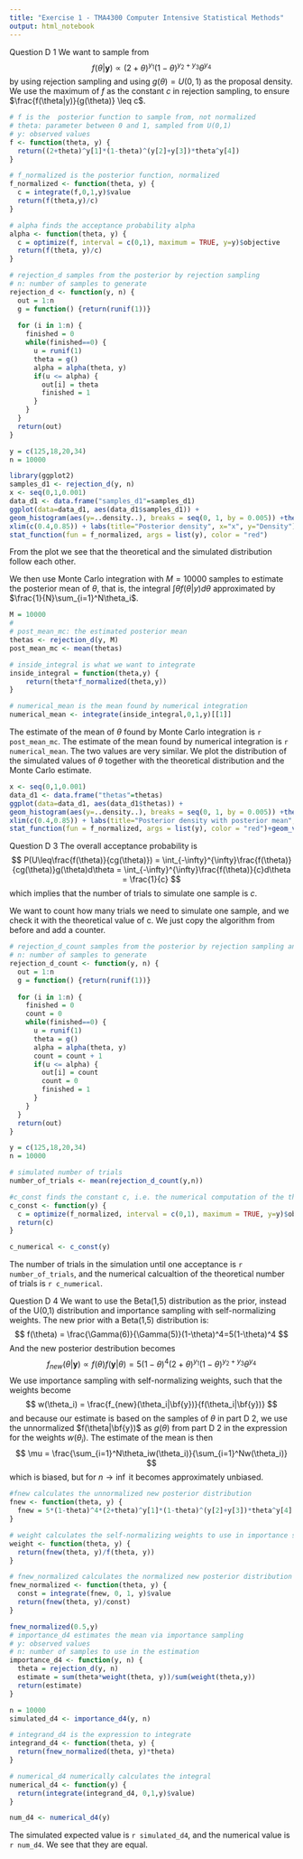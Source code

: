 ---
title: "Exercise 1 - TMA4300 Computer Intensive Statistical Methods"
output: html_notebook
---
Question D 1 
We want to sample from 
$$
f(\theta|\mathbf{y})\propto(2+\theta)^{y_1}(1-\theta)^{y_2+y_3}\theta^{y_4}
$$
by using rejection sampling and using $g(\theta) = U(0,1)$ as the proposal density. We use the maximum of $f$ as the constant $c$ in rejection sampling, to ensure $\frac{f(\theta|y)}{g(\theta)} \leq c$. 

```{r}
# f is the  posterior function to sample from, not normalized
# theta: parameter between 0 and 1, sampled from U(0,1)
# y: observed values
f <- function(theta, y) {
  return((2+theta)^y[1]*(1-theta)^(y[2]+y[3])*theta^y[4])
}

# f_normalized is the posterior function, normalized
f_normalized <- function(theta, y) {
  c = integrate(f,0,1,y)$value
  return(f(theta,y)/c)
}

# alpha finds the acceptance probability alpha
alpha <- function(theta, y) {
  c = optimize(f, interval = c(0,1), maximum = TRUE, y=y)$objective
  return(f(theta, y)/c)
}

# rejection_d samples from the posterior by rejection sampling
# n: number of samples to generate
rejection_d <- function(y, n) {
  out = 1:n
  g = function() {return(runif(1))}
  
  for (i in 1:n) {
    finished = 0
    while(finished==0) {
      u = runif(1)
      theta = g()
      alpha = alpha(theta, y)
      if(u <= alpha) {
        out[i] = theta
        finished = 1
      }
    }
  }
  return(out)
}

y = c(125,18,20,34)
n = 10000

library(ggplot2)
samples_d1 <- rejection_d(y, n)
x <- seq(0,1,0.001)
data_d1 <- data.frame("samples_d1"=samples_d1)
ggplot(data=data_d1, aes(data_d1$samples_d1)) +
geom_histogram(aes(y=..density..), breaks = seq(0, 1, by = 0.005)) +theme(plot.title = element_text(hjust = 0.5))+
xlim(c(0.4,0.85)) + labs(title="Posterior density", x="x", y="Density") +
stat_function(fun = f_normalized, args = list(y), color = "red")
```
From the plot we see that the theoretical and the simulated distribution follow each other. 

We then use Monte Carlo integration with $M = 10000$ samples to estimate the posterior mean of $\theta$, that is, the integral $\int\theta f(\theta|y)d\theta$ approximated by $\frac{1}{N}\sum_{i=1}^N\theta_i$. 

```{r}
M = 10000
# 
# post_mean_mc: the estimated posterior mean
thetas <- rejection_d(y, M)
post_mean_mc <- mean(thetas)

# inside_integral is what we want to integrate
inside_integral = function(theta,y) {
    return(theta*f_normalized(theta,y))
}

# numerical_mean is the mean found by numerical integration
numerical_mean <- integrate(inside_integral,0,1,y)[[1]]
```
The estimate of the mean of $\theta$ found by Monte Carlo integration is `r post_mean_mc`. The estimate of the mean found by numerical integration is `r numerical_mean`. The two values are very similar. We plot the distribution of the simulated values of $\theta$ together with the theoretical distribution and the Monte Carlo estimate.

```{r}
x <- seq(0,1,0.001)
data_d1 <- data.frame("thetas"=thetas)
ggplot(data=data_d1, aes(data_d1$thetas)) +
geom_histogram(aes(y=..density..), breaks = seq(0, 1, by = 0.005)) +theme(plot.title = element_text(hjust = 0.5))+
xlim(c(0.4,0.85)) + labs(title="Posterior density with posterior mean", x="x", y="Density") +
stat_function(fun = f_normalized, args = list(y), color = "red")+geom_vline(xintercept = post_mean_mc,color="red")
```

Question D 3
The overall acceptance probability is 
$$
P(U\leq\frac{f(\theta)}{cg(\theta)}) = \int_{-\infty}^{\infty}\frac{f(\theta)}{cg(\theta)}g(\theta)d\theta = \int_{-\infty}^{\infty}\frac{f(\theta)}{c}d\theta = \frac{1}{c}
$$
which implies that the number of trials to simulate one sample is $c$.

We want to count how many trials we need to simulate one sample, and we check it with the theoretical value of c. We just copy the algorithm from before and add a counter. 

```{r}
# rejection_d_count samples from the posterior by rejection sampling and counts the number of trials to one acceptance
# n: number of samples to generate
rejection_d_count <- function(y, n) {
  out = 1:n
  g = function() {return(runif(1))}
  
  for (i in 1:n) {
    finished = 0
    count = 0
    while(finished==0) {
      u = runif(1)
      theta = g()
      alpha = alpha(theta, y)
      count = count + 1
      if(u <= alpha) {
        out[i] = count
        count = 0
        finished = 1
      }
    }
  }
  return(out)
}

y = c(125,18,20,34)
n = 10000

# simulated number of trials 
number_of_trials <- mean(rejection_d_count(y,n))

#c_const finds the constant c, i.e. the numerical computation of the theoretical number of trials for one acceptance
c_const <- function(y) {
  c = optimize(f_normalized, interval = c(0,1), maximum = TRUE, y=y)$objective
  return(c)
}

c_numerical <- c_const(y)
```
The number of trials in the simulation until one acceptance is `r number_of_trials`, and the numerical calcualtion of the theoretical number of trials is `r c_numerical`.

Question D 4
We want to use the Beta(1,5) distribution as the prior, instead of the U(0,1) distribution and importance sampling with self-normalizing weights. The new prior with a Beta(1,5) distribution is: 
$$
f(\theta) = \frac{\Gamma(6)}{\Gamma(5)}(1-\theta)^4=5(1-\theta)^4
$$
And the new posterior destribution becomes
$$
f_{new}(\theta|\mathbf{y}) \propto f(\theta)f(\mathbf{y}|\theta) = 5(1-\theta)^4(2+\theta)^{y_1}(1-\theta)^{y_2+y_3}\theta^{y_4}
$$
We use importance sampling with self-normalizing weights, such that the weights become 
$$
w(\theta_i) = \frac{f_{new}(\theta_i|\bf{y})}{f(\theta_i|\bf{y})}
$$
and because our estimate is based on the samples of $\theta$ in part D 2, we use the unnormalized $f(\theta|\bf{y})$ as $g(\theta)$ from part D 2 in the expression for the weights $w(\theta_i)$. The estimate of the mean is then 
$$
\mu = \frac{\sum_{i=1}^N\theta_iw(\theta_i)}{\sum_{i=1}^Nw(\theta_i)}
$$
which is biased, but for $n\to\inf$ it becomes approximately unbiased. 

```{r}
#fnew calculates the unnormalized new posterior distribution
fnew <- function(theta, y) {
  fnew = 5*(1-theta)^4*(2+theta)^y[1]*(1-theta)^(y[2]+y[3])*theta^y[4]
}

# weight calculates the self-normalizing weights to use in importance sampling
weight <- function(theta, y) {
  return(fnew(theta, y)/f(theta, y))
}

# fnew_normalized calculates the normalized new posterior distribution
fnew_normalized <- function(theta, y) {
  const = integrate(fnew, 0, 1, y)$value
  return(fnew(theta, y)/const)
}

fnew_normalized(0.5,y)
# importance_d4 estimates the mean via importance sampling
# y: observed values
# n: number of samples to use in the estimation
importance_d4 <- function(y, n) {
  theta = rejection_d(y, n)
  estimate = sum(theta*weight(theta, y))/sum(weight(theta,y))
  return(estimate)
}

n = 10000
simulated_d4 <- importance_d4(y, n)

# integrand_d4 is the expression to integrate
integrand_d4 <- function(theta, y) {
  return(fnew_normalized(theta, y)*theta)
}

# numerical_d4 numerically calculates the integral
numerical_d4 <- function(y) {
  return(integrate(integrand_d4, 0,1,y)$value)
}

num_d4 <- numerical_d4(y)
```
The simulated expected value is `r simulated_d4`, and the numerical value is `r num_d4`. We see that they are equal. 
